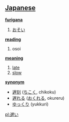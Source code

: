 == [[Japanese]] ==                                          

'''[[furigana]]'''
# [[おそい]]

'''[[reading]]'''
# osoi

'''[[meaning]]'''
# [[late]]
# [[slow]]

'''[[synonym]]'''
* [[遅刻]] ([[ちこく]], chikoku)
* [[遅れる]] ([[おくれる]], okureru)
* [[ゆっくり]] (yukkuri)

[[pl:遅い]]